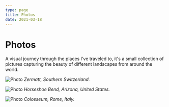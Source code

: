 ```yaml
---
type: page
title: Photos
date: 2021-03-18
---
```


# Photos

A visual journey through the places I've traveled to, it's a small collection of pictures capturing the beauty of different landscapes from around the world.


<Image
  src="/images/zermatt.jpg"
  alt="Photo"
  width={1125}
  height={750}
  priority
  className="next-image"
/>
_Zermatt, Southern Switzerland._

<Image
  src="/images/horseshoe.jpg"
  alt="Photo"
  width={1125}
  height={750}
  priority
  className="next-image"
/>
_Horseshoe Bend, Arizona, United States._

<Image
  src="/images/colosseum.jpg"
  alt="Photo"
  width={1125}
  height={750}
  priority
  className="next-image"
/>
_Colosseum, Rome, Italy._
